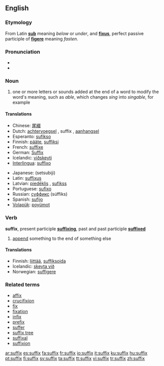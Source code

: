 ==English==

=== Etymology ===
From Latin '''[[sub]]''' meaning ''below'' or ''under'', and '''[[fixus]]''', perfect passive participle of '''[[figere]]''' meaning ''fasten''.

===Pronunciation===
*{{IPA|/ˈsʌfɪks/}}
*{{audio|en-us-suffix.ogg|Audio (US)}}


=== Noun ===
{{en-noun-reg-es}}

#one or more letters or sounds added at the end of a word to modify the word's meaning, such as ''able'', which changes ''sing'' into ''singable'', for example

==== Translations ====
{{top}}
*Chinese: [[尾綴]]
*Dutch: [[achtervoegsel]] {{n}}, suffix {{m}}, [[aanhangsel]] {{n}}
*Esperanto: [[sufikso]]
*Finnish: [[pääte]], [[suffiksi]]
*French: [[suffixe]] {{m}}
*German: [[Suffix]] {{n}}
*Icelandic: [[viðskeyti]] {{n}}
*[[Interlingua]]: [[suffixo]]
{{mid}}
*Japanese: {{JAchar|[[接尾辞]]}} (setsubiji)
*Latin: [[suffixus]]
*Latvian: [[piedēklis]] {{m}}, [[sufikss]] {{m}}
*Portuguese: [[sufixo]]
*Russian: [[суффикс]] (súffiks) {{m}}
*Spanish: [[sufijo]] {{m}}
*[[Volapük]]: [[poyümot]]
{{bottom}}

===Verb===
'''suffix''', present participle '''[[suffixing]]''', past and past participle '''[[suffixed]]'''

# [[append]] something to the end of something else

====Translations====
*Finnish: [[liittää]], {{grammar}} [[suffiksoida]]
*Icelandic: [[skeyta við]]
*Norwegian: [[suffigere]]

===Related terms===
*[[affix]]
*[[crucifixion]]<!-- ??! -->
*[[fix]]
*[[fixation]]<!-- ??! -->
*[[infix]]
*[[prefix]]
*[[suffer]]<!-- ??! -->
*[[suffix tree]]
*[[suffixal]]
*[[suffixion]]

[[ar:suffix]]
[[es:suffix]]
[[fa:suffix]]
[[fr:suffix]]
[[io:suffix]]
[[it:suffix]]
[[ku:suffix]]
[[hu:suffix]]
[[pt:suffix]]
[[fi:suffix]]
[[sv:suffix]]
[[ta:suffix]]
[[tt:suffix]]
[[vi:suffix]]
[[tr:suffix]]
[[zh:suffix]]